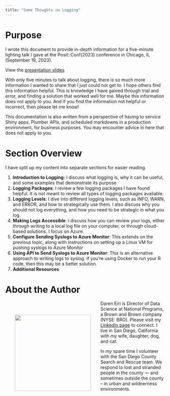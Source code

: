 ```yaml
---
title: "Some Thoughts on Logging"
---
```


# Purpose

I wrote this document to provide in-depth information for a five-minute lighting talk I gave at the Posit::Conf(2023) conference in Chicago, IL (September 19, 2023).

View the [presentation slides](../EiriPositConfTalk-Logging.pdf)

With only five minutes to talk about logging, there is so much more information I wanted to share that I just could not get to. I hope others find this information helpful. This is knowledge I have gained through trial and error, and finding a solution that worked well for me. Maybe this information does not apply to you. And if you find the information not helpful or incorrect, then please let me know!

This documentation is also written from a perspective of having to service Shiny apps, Plumber APIs, and scheduled markdowns in a production environment, for business purposes. You may encounter advice in here that does not apply to you. 

# Section Overview

I have split up my content into separate sections for easier reading.

1.  **Introduction to Logging:** I discuss what logging is, why it can be useful, and some examples that demonstrate its purpose
2.  **Logging Packages**: I review a few logging packages I have found helpful. It is not meant to review all types of logging packages available.
3.  **Logging Levels**: I dive into different logging levels, such as INFO, WARN, and ERROR, and how to strategically use them. I also discuss why you should not log everything, and how you need to be strategic in what you log.
4.  **Making Logs Accessible**: I discuss how you can review your logs, either through writing to a local log file on your computer, or through cloud-based solutions. I focus on Azure.
5.  **Configure Sending Syslogs to Azure Monitor**: This extends on the previous topic, along with instructions on setting up a Linux VM for pushing syslogs to Azure Monitor
6.  **Using API to Send Syslogs to Azure Monitor**: This is an alternative approach to writing logs to syslog. If you're using Docker to run your R code, then this may be a better solution.
7.  **Additional Resources**

# About the Author

<div>

<div style="float: left; position: relative; top: 0px; padding: 30px;">
![](images/daren-01.jpg){fig-align="left" width="240"}
</div>

Daren Eiri is Director of Data Science at National Programs, a Brown and Brown company (NYSE: BRO). Please visit my [LinkedIn page](https://www.linkedin.com/in/dareneiri/) to connect. I live in San Diego, California with my wife, daughter, dog, and cat.

In my spare time I volunteer with the San Diego County Search and Rescue team. We respond to lost and stranded people in the county --- and sometimes outside the county -- in urban and wildnerness environments.

</div>

